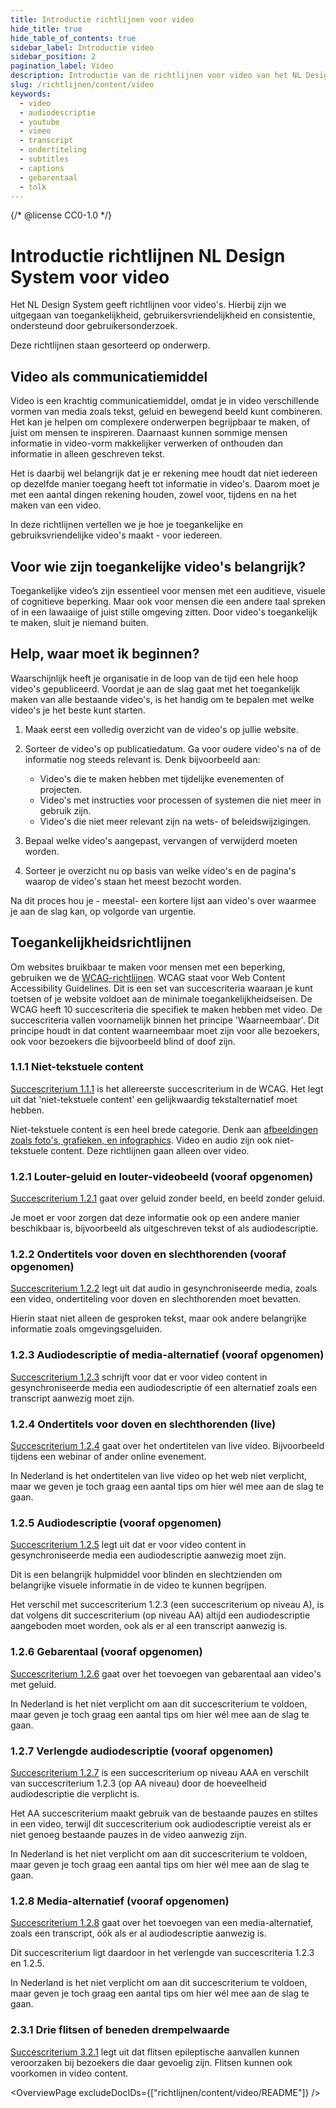 ```yaml
---
title: Introductie richtlijnen voor video
hide_title: true
hide_table_of_contents: true
sidebar_label: Introductie video
sidebar_position: 2
pagination_label: Video
description: Introductie van de richtlijnen voor video van het NL Design System.
slug: /richtlijnen/content/video
keywords:
  - video
  - audiodescriptie
  - youtube
  - vimeo
  - transcript
  - ondertiteling
  - subtitles
  - captions
  - gebarentaal
  - tolk
---
```


{/* @license CC0-1.0 */}


# Introductie richtlijnen NL Design System voor video

Het NL Design System geeft richtlijnen voor video's. Hierbij zijn we uitgegaan van toegankelijkheid, gebruikersvriendelijkheid en consistentie, ondersteund door gebruikersonderzoek.

Deze richtlijnen staan gesorteerd op onderwerp.

## Video als communicatiemiddel

Video is een krachtig communicatiemiddel, omdat je in video verschillende vormen van media zoals tekst, geluid en bewegend beeld kunt combineren. Het kan je helpen om complexere onderwerpen begrijpbaar te maken, of juist om mensen te inspireren. Daarnaast kunnen sommige mensen informatie in video-vorm makkelijker verwerken of onthouden dan informatie in alleen geschreven tekst.

Het is daarbij wel belangrijk dat je er rekening mee houdt dat niet iedereen op dezelfde manier toegang heeft tot informatie in video's. Daarom moet je met een aantal dingen rekening houden, zowel voor, tijdens en na het maken van een video.

In deze richtlijnen vertellen we je hoe je toegankelijke en gebruiksvriendelijke video's maakt - voor iedereen.

## Voor wie zijn toegankelijke video's belangrijk?

Toegankelijke video’s zijn essentieel voor mensen met een auditieve, visuele of cognitieve beperking. Maar ook voor mensen die een andere taal spreken of in een lawaaiige of juist stille omgeving zitten. Door video's toegankelijk te maken, sluit je niemand buiten.

## Help, waar moet ik beginnen?

Waarschijnlijk heeft je organisatie in de loop van de tijd een hele hoop video's gepubliceerd. Voordat je aan de slag gaat met het toegankelijk maken van alle bestaande video's, is het handig om te bepalen met welke video's je het beste kunt starten.

1. Maak eerst een volledig overzicht van de video's op jullie website.

2. Sorteer de video's op publicatiedatum. Ga voor oudere video's na of de informatie nog steeds relevant is. Denk bijvoorbeeld aan:

   - Video's die te maken hebben met tijdelijke evenementen of projecten.
   - Video's met instructies voor processen of systemen die niet meer in gebruik zijn.
   - Video's die niet meer relevant zijn na wets- of beleidswijzigingen.

3. Bepaal welke video's aangepast, vervangen of verwijderd moeten worden.

4. Sorteer je overzicht nu op basis van welke video's en de pagina's waarop de video's staan het meest bezocht worden.

Na dit proces hou je - meestal- een kortere lijst aan video's over waarmee je aan de slag kan, op volgorde van urgentie.

## Toegankelijkheidsrichtlijnen

Om websites bruikbaar te maken voor mensen met een beperking, gebruiken we de [WCAG-richtlijnen](/wcag). WCAG staat voor Web Content Accessibility Guidelines. Dit is een set van succescriteria waaraan je kunt toetsen of je website voldoet aan de minimale toegankelijkheidseisen. De WCAG heeft 10 succescriteria die specifiek te maken hebben met video. De succescriteria vallen voornamelijk binnen het principe 'Waarneembaar'. Dit principe houdt in dat content waarneembaar moet zijn voor alle bezoekers, ook voor bezoekers die bijvoorbeeld blind of doof zijn.

### 1.1.1 Niet-tekstuele content

[Succescriterium 1.1.1](/wcag/1.1.1) is het allereerste succescriterium in de WCAG. Het legt uit dat 'niet-tekstuele content' een gelijkwaardig tekstalternatief moet hebben.

Niet-tekstuele content is een heel brede categorie. Denk aan [afbeeldingen zoals foto's, grafieken, en infographics](/richtlijnen/content/afbeeldingen). Video en audio zijn ook niet-tekstuele content. Deze richtlijnen gaan alleen over video.

### 1.2.1 Louter-geluid en louter-videobeeld (vooraf opgenomen)

[Succescriterium 1.2.1](/wcag/1.2.1) gaat over geluid zonder beeld, en beeld zonder geluid.

Je moet er voor zorgen dat deze informatie ook op een andere manier beschikbaar is, bijvoorbeeld als uitgeschreven tekst of als audiodescriptie.

### 1.2.2 Ondertitels voor doven en slechthorenden (vooraf opgenomen)

[Succescriterium 1.2.2](/wcag/1.2.2) legt uit dat audio in gesynchroniseerde media, zoals een video, ondertiteling voor doven en slechthorenden moet bevatten.

Hierin staat niet alleen de gesproken tekst, maar ook andere belangrijke informatie zoals omgevingsgeluiden.

### 1.2.3 Audiodescriptie of media-alternatief (vooraf opgenomen)

[Succescriterium 1.2.3](/wcag/1.2.3) schrijft voor dat er voor video content in gesynchroniseerde media een audiodescriptie óf een alternatief zoals een transcript aanwezig moet zijn.

### 1.2.4 Ondertitels voor doven en slechthorenden (live)

[Succescriterium 1.2.4](/wcag/1.2.4) gaat over het ondertitelen van live video. Bijvoorbeeld tijdens een webinar of ander online evenement.

In Nederland is het ondertitelen van live video op het web niet verplicht, maar we geven je toch graag een aantal tips om hier wél mee aan de slag te gaan.

### 1.2.5 Audiodescriptie (vooraf opgenomen)

[Succescriterium 1.2.5](/wcag/1.2.5) legt uit dat er voor video content in gesynchroniseerde media een audiodescriptie aanwezig moet zijn.

Dit is een belangrijk hulpmiddel voor blinden en slechtzienden om belangrijke visuele informatie in de video te kunnen begrijpen.

Het verschil met succescriterium 1.2.3 (een succescriterium op niveau A), is dat volgens dit succescriterium (op niveau AA) altijd een audiodescriptie aangeboden moet worden, ook als er al een transcript aanwezig is.

### 1.2.6 Gebarentaal (vooraf opgenomen)

[Succescriterium 1.2.6](/wcag/1.2.6) gaat over het toevoegen van gebarentaal aan video's met geluid.

In Nederland is het niet verplicht om aan dit succescriterium te voldoen, maar geven je toch graag een aantal tips om hier wél mee aan de slag te gaan.

### 1.2.7 Verlengde audiodescriptie (vooraf opgenomen)

[Succescriterium 1.2.7](/wcag/1.2.7) is een succescriterium op niveau AAA en verschilt van succescriterium 1.2.3 (op AA niveau) door de hoeveelheid audiodescriptie die verplicht is.

Het AA succescriterium maakt gebruik van de bestaande pauzes en stiltes in een video, terwijl dit succescriterium ook audiodescriptie vereist als er niet genoeg bestaande pauzes in de video aanwezig zijn.

In Nederland is het niet verplicht om aan dit succescriterium te voldoen, maar geven je toch graag een aantal tips om hier wél mee aan de slag te gaan.

### 1.2.8 Media-alternatief (vooraf opgenomen)

[Succescriterium 1.2.8](/wcag/1.2.8) gaat over het toevoegen van een media-alternatief, zoals een transcript, óók als er al audiodescriptie aanwezig is.

Dit succescriterium ligt daardoor in het verlengde van succescriteria 1.2.3 en 1.2.5.

In Nederland is het niet verplicht om aan dit succescriterium te voldoen, maar geven je toch graag een aantal tips om hier wél mee aan de slag te gaan.

### 2.3.1 Drie flitsen of beneden drempelwaarde

[Succescriterium 3.2.1](/wcag/1.2.3) legt uit dat flitsen epileptische aanvallen kunnen veroorzaken bij bezoekers die daar gevoelig zijn. Flitsen kunnen ook voorkomen in video content.

<OverviewPage excludeDocIDs={["richtlijnen/content/video/README"]} />

<FooterInfo />
